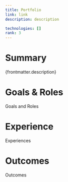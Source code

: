 ```yaml
---
title: Portfolio
link: link
description: description

technologies: []
rank: 3
---
```


# Summary

{frontmatter.description}

# Goals & Roles

Goals and Roles

# Experience

Experiences

# Outcomes

Outcomes
